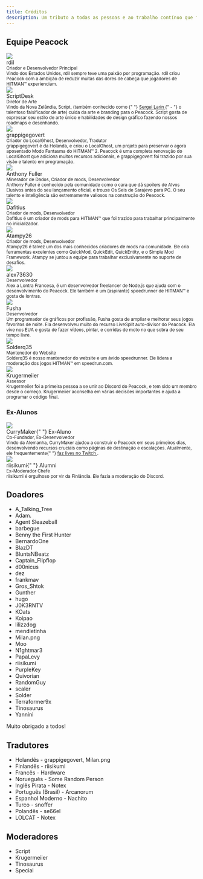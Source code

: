 ```yaml
---
title: Créditos
description: Um tributo a todas as pessoas e ao trabalho contínuo que fez Peacock possível.
---
```


## Equipe Peacock

<div className="card">
    <div className="card__header">
        <div className="avatar">
            <img className="avatar__photo" src="/img/people/rdil.png" />
            <div className="avatar__intro">
                <div className="avatar__name">rdil</div>
                <small className="avatar__subtitle">
                    Criador e Desenvolvedor Principal
                </small>
            </div>
        </div>
    </div>
    <div className="card__body">
        <small>
            Vindo dos Estados Unidos, rdil sempre teve uma paixão por            programação. rdil criou Peacock com a ambição de reduzir muitas das            dores de cabeça que jogadores de HITMAN&trade; experienciam.
        </small>
    </div>
</div>

<div className="card">
    <div className="card__header">
        <div className="avatar">
            <img className="avatar__photo" src="/img/people/scriptdesk.png" />
            <div className="avatar__intro">
                <div className="avatar__name">ScriptDesk</div>
                <small className="avatar__subtitle">Diretor de Arte</small>
            </div>
        </div>
    </div>
    <div className="card__body">
        <small>
            Vindo da Nova Zelândia, Script, (também conhecido como {" "}            <a
                href="https://hitman.fandom.com/wiki/Sergei_Larin"
                target="_blank"
                rel="noopener noreferrer"
            >                Sergei Larin            </a>            {" - "}            o talentoso falsificador de arte) cuida da arte e branding para o Peacock.
            Script gosta de expressar seu estilo de arte único e habilidades de design            gráfico fazendo nossos roadmaps e desenhando.
        </small>
    </div>
</div>

<div className="card">
    <div className="card__header">
        <div className="avatar">
            <img
                className="avatar__photo"
                src="/img/people/grappigegovert.png"
            />
            <div className="avatar__intro">
                <div className="avatar__name">grappigegovert</div>
                <small className="avatar__subtitle">
                    Criador do LocalGhost, Desenvolvedor, Tradutor
                </small>
            </div>
        </div>
    </div>
    <div className="card__body">
        <small>
            grappigegovert é da Holanda, e criou o LocalGhost, um            projeto para preservar o agora aposentado Modo Fantasma do HITMAN&trade; 2.
            Peacock é uma completa renovação do LocalGhost que adiciona muitos recursos            adicionais, e grappigegovert foi trazido por sua visão e            talento em programação.
        </small>
    </div>
</div>

<div className="card">
    <div className="card__header">
        <div className="avatar">
            <img
                className="avatar__photo"
                src="/img/people/anthonyfuller.png"
            />
            <div className="avatar__intro">
                <div className="avatar__name">Anthony Fuller</div>
                <small className="avatar__subtitle">
                    Minerador de Dados, Criador de mods, Desenvolvedor
                </small>
            </div>
        </div>
    </div>
    <div className="card__body">
        <small>
            Anthony Fuller é conhecido pela comunidade como o cara que dá spoilers de Alvos            Elusivos antes do seu lançamento oficial, e trouxe Os Seis de Sarajevo para PC.
            O seu talento e inteligência são extremamente valiosos na construção do Peacock.
        </small>
    </div>
</div>

<div className="card">
    <div className="card__header">
        <div className="avatar">
            <img
                className="avatar__photo"
                src="/img/people/dafitius.png"
            />
            <div className="avatar__intro">
                <div className="avatar__name">Dafitius</div>
                <small className="avatar__subtitle">
                    Criador de mods, Desenvolvedor
                </small>
            </div>
        </div>
    </div>
    <div className="card__body">
        <small>
            Dafitius é um criador de mods para HITMAN&trade; que foi trazido para trabalhar principalmente no inicializador.
        </small>
    </div>
</div>

<div className="card">
    <div className="card__header">
        <div className="avatar">
            <img
                className="avatar__photo"
                src="/img/people/atampy26.png"
            />
            <div className="avatar__intro">
                <div className="avatar__name">Atampy26</div>
                <small className="avatar__subtitle">
                    Criador de mods, Desenvolvedor
                </small>
            </div>
        </div>
    </div>
    <div className="card__body">
        <small>
            Atampy26 é talvez um dos mais conhecidos criadores de mods na comunidade. Ele cria            ferramentas excelentes como QuickMod, QuickEdit, QuickEntity, e o Simple Mod Framework.
            Atampy se juntou a equipe para trabalhar exclusivamente no suporte de desafios.
        </small>
    </div>
</div>

<div className="card">
    <div className="card__header">
        <div className="avatar">
            <img
                className="avatar__photo"
                src="/img/people/alex73630.png"
            />
            <div className="avatar__intro">
                <div className="avatar__name">alex73630</div>
                <small className="avatar__subtitle">
                    Desenvolvedor
                </small>
            </div>
        </div>
    </div>
    <div className="card__body">
        <small>
            Alex a Lontra Francesa, é um desenvolvedor freelancer de Node.js que ajuda com o desenvolvimento do Peacock.
            Ele também é um (aspirante) speedrunner de HITMAN&trade; e gosta de lontras.
        </small>
    </div>
</div>

<div className="card">
    <div className="card__header">
        <div className="avatar">
            <img
                className="avatar__photo"
                src="/img/people/fusha.png"
            />
            <div className="avatar__intro">
                <div className="avatar__name">Fusha</div>
                <small className="avatar__subtitle">
                    Desenvolvedor
                </small>
            </div>
        </div>
    </div>
    <div className="card__body">
        <small>
            Um programador de gráficos por profissão, Fusha gosta de ampliar e melhorar            seus jogos favoritos de noite. Ela desenvolveu muito do recurso            LiveSplit auto-divisor do Peacock. Ela vive nos EUA e gosta de            fazer vídeos, pintar, e corridas de moto no que sobra de             seu tempo livre.
        </small>
    </div>
</div>

<div className="card">
    <div className="card__header">
        <div className="avatar">
            <img
                className="avatar__photo"
                src="/img/people/solder.png"
            />
            <div className="avatar__intro">
                <div className="avatar__name">Solderq35</div>
                <small className="avatar__subtitle">
                    Mantenedor do Website
                </small>
            </div>
        </div>
    </div>
    <div className="card__body">
        <small>
            Solderq35 é nosso mantenedor do website e um ávido speedrunner.
            Ele lidera a moderação dos jogos HITMAN&trade; em speedrun.com.
        </small>
    </div>
</div>

<div className="card">
    <div className="card__header">
        <div className="avatar">
            <img className="avatar__photo" src="/img/people/krugermeiier.jpg" />
            <div className="avatar__intro">
                <div className="avatar__name">
                    Krugermeiier
                </div>
                <small className="avatar__subtitle">Assessor</small>
            </div>
        </div>
    </div>
    <div className="card__body">
        <small>
            Krugermeiier foi a primeira pessoa a se unir ao Discord do Peacock, e tem            sido um membro desde o começo. Krugermeiier aconselha            em várias decisões importantes e ajuda a programar o código final.
        </small>
    </div>
</div>

### Ex-Alunos

<div className="card">
    <div className="card__header">
        <div className="avatar">
            <img className="avatar__photo" src="/img/people/currymaker.png" />
            <div className="avatar__intro">
                <div className="avatar__name">
                    CurryMaker{" "}                    <span className="badge badge--secondary">Ex-Aluno</span>
                </div>
                <small className="avatar__subtitle">
                    Co-Fundador, Ex-Desenvolvedor
                </small>
            </div>
        </div>
    </div>
    <div className="card__body">
        <small>
            Vindo da Alemanha, CurryMaker ajudou a construir o Peacock em seus            primeiros dias, desenvolvendo recursos cruciais como páginas de destinação e            escalações. Atualmente, ele frequentemente{" "}            <a
                href="https://twitch.tv/CurryMakerTV"
                target="_blank"
                rel="noopener noreferrer"
            >                faz lives no Twitch            </a>            .
        </small>
    </div>
</div>

<div className="card">
    <div className="card__header">
        <div className="avatar">
            <img className="avatar__photo" src="/img/people/riisikumi.png" />
            <div className="avatar__intro">
                <div className="avatar__name">
                    riisikumi{" "}
<span className="badge badge--secondary">Alumni</span>
                </div>
                <small className="avatar__subtitle">Ex-Moderador Chefe</small>
            </div>
        </div>
    </div>
    <div className="card__body">
        <small>
            riisikumi é orgulhoso por vir da Finlândia. Ele fazia a moderação do            Discord.
        </small>
    </div>
</div>

## Doadores

-   A_Talking_Tree
-   Adam.
-   Agent Sleazeball
-   barbegue
-   Benny the First Hunter
-   BernardoOne
-   BlazDT
-   BluntsNBeatz
-   Captain_Flipflop
-   d00nicus
-   dez
-   frankmav
-   Gros_Shtok
-   Gunther
-   hugo
-   J0K3RNTV
-   KOats
-   Koipao
-   lilizzdog
-   mendietinha
-   Milan.png
-   Moo
-   N1ghtmar3
-   PapaLevy
-   riisikumi
-   PurpleKey
-   Quivorian
-   RandomGuy
-   scaler
-   Solder
-   Terraformer9x
-   Tinosaurus
-   Yannini

Muito obrigado a todos!

## Tradutores

-   Holandês - grappigegovert, Milan.png
-   Finlandês - riisikumi
-   Francês - Hardware
-   Norueguês - Some Random Person
-   Inglês Pirata - Notex
-   Português (Brasil) - Arcanorum
-   Espanhol Moderno - Nachito
-   Turco - snoffer
-   Polandês - se66el
-   LOLCAT - Notex

## Moderadores

-   Script
-   Krugermeiier
-   Tinosaurus
-   Special
